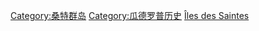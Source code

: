 [[Category:桑特群岛|Category:桑特群岛]]
[[Category:瓜德罗普历史|Category:瓜德罗普历史]]
[[Category:各島嶼歷史|Îles des Saintes‎]]